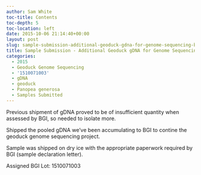 ```yaml
---
author: Sam White
toc-title: Contents
toc-depth: 5
toc-location: left
date: 2015-10-06 21:14:40+00:00
layout: post
slug: sample-submission-additional-geoduck-gdna-for-genome-sequencing-bgi
title: Sample Submission - Additional Geoduck gDNA for Genome Sequencing @ BGI
categories:
  - 2015
  - Geoduck Genome Sequencing
  - '1510071003'
  - gDNA
  - geoduck
  - Panopea generosa
  - Samples Submitted
---
```


Previous shipment of gDNA proved to be of insufficient quantity when assessed by BGI, so needed to isolate more.

Shipped the pooled gDNA we've been accumulating to BGI to contine the geoduck genome sequencing project.

Sample was shipped on dry ice with the appropriate paperwork required by BGI (sample declaration letter).

Assigned BGI Lot: 1510071003
